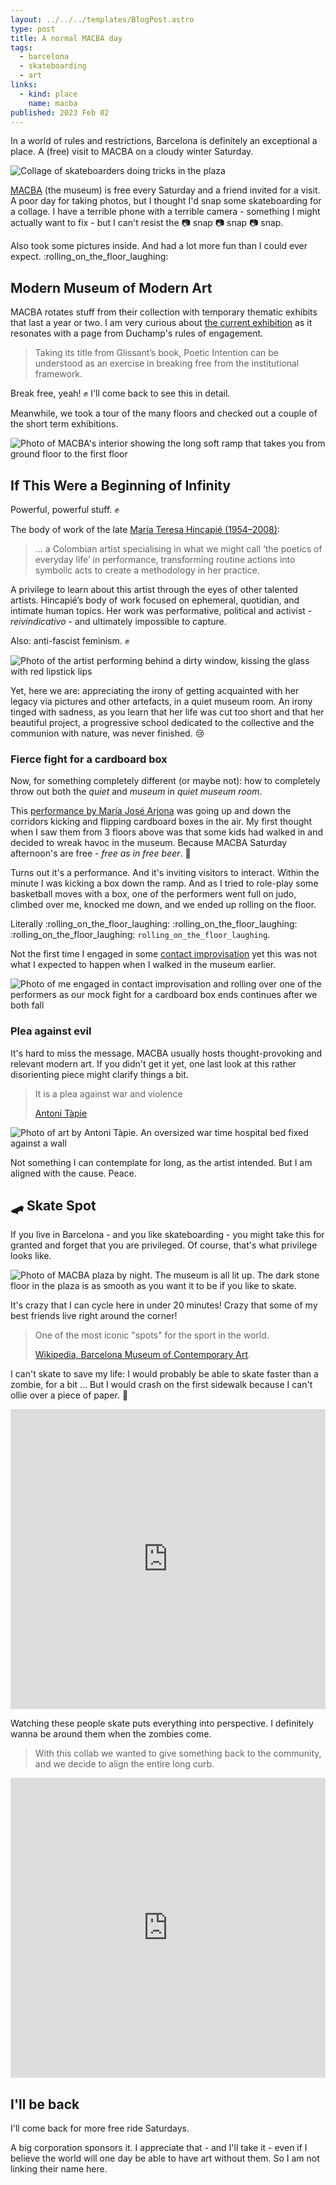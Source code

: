 ```yaml
---
layout: ../../../templates/BlogPost.astro
type: post
title: A normal MACBA day
tags:
  - barcelona
  - skateboarding
  - art
links:
  - kind: place
    name: macba
published: 2023 Feb 02
---
```


<Abstract>

In a world of rules and restrictions, Barcelona is definitely an exceptional a place. A (free) visit to MACBA on a cloudy winter Saturday.

</Abstract>

<Hero>

![Collage of skateboarders doing tricks in the plaza](./media/macmacbacbaba.jpg 'MAC-MAC-BAC-BA-BA')

</Hero>

[MACBA](https://www.macba.cat/) (the museum) is free every Saturday and a friend invited for a visit. A poor day for taking photos, but I thought I'd snap some skateboarding for a collage. I have a terrible phone with a terrible camera - something I might actually want to fix - but I can't resist the :camera: snap :camera: snap :camera: snap.

Also took some pictures inside. And had a lot more fun than I could ever expect. :rolling_on_the_floor_laughing:

## Modern Museum of Modern Art

MACBA rotates stuff from their collection with temporary thematic exhibits that last a year or two. I am very curious about [the current exhibition](https://www.macba.cat/en/art-artists/collection-exhibition) as it resonates with a page from Duchamp's rules of engagement.

> Taking its title from Glissant’s book, Poetic Intention can be understood as an exercise in breaking free from the institutional framework.

Break free, yeah! :fist: I'll come back to see this in detail.

Meanwhile, we took a tour of the many floors and checked out a couple of the short term exhibitions.

![Photo of MACBA's interior showing the long soft ramp that takes you from ground floor to the first floor](./media/macba-ramps-and-floors.jpg)

## If This Were a Beginning of Infinity

Powerful, powerful stuff. :fist:

The body of work of the late [María Teresa Hincapié (1954–2008)](https://en.wikipedia.org/wiki/Mar%C3%ADa_Teresa_Hincapi%C3%A9):

> ... a Colombian artist specialising in what we might call ‘the poetics of everyday life’ in performance, transforming routine actions into symbolic acts to create a methodology in her practice.

A privilege to learn about this artist through the eyes of other talented artists. Hincapié’s body of work focused on ephemeral, quotidian, and intimate human topics. Her work was performative, political and activist - _reivindicativo_ - and ultimately impossible to capture.

Also: anti-fascist feminism. :fist:

![Photo of the artist performing behind a dirty window, kissing the glass with red lipstick lips](./media/maria-teresa-hincapie.webp 'Vitrina, 1989. María Teresa Hincapié. // Photo by José Alejandro Restrepo')

Yet, here we are: appreciating the irony of getting acquainted with her legacy via pictures and other artefacts, in a quiet museum room. An irony tinged with sadness, as you learn that her life was cut too short and that her beautiful project, a progressive school dedicated to the collective and the communion with nature, was never finished. :cry:

### Fierce fight for a cardboard box

Now, for something completely different (or maybe not): how to completely throw out both the _quiet_ and _museum_ in _quiet museum room_.

This [performance by María José Arjona](https://www.youtube.com/watch?v=8viL9bGRrmY) was going up and down the corridors kicking and flipping cardboard boxes in the air. My first thought when I saw them from 3 floors above was that some kids had walked in and decided to wreak havoc in the museum. Because MACBA Saturday afternoon's are free - _free as in free beer_. :beer:

Turns out it's a performance. And it's inviting visitors to interact. Within the minute I was kicking a box down the ramp. And as I tried to role-play some basketball moves with a box, one of the performers went full on judo, climbed over me, knocked me down, and we ended up rolling on the floor.

Literally :rolling_on_the_floor_laughing: :rolling_on_the_floor_laughing: :rolling_on_the_floor_laughing:
`rolling_on_the_floor_laughing`.

Not the first time I engaged in some [contact improvisation](https://en.wikipedia.org/wiki/Contact_improvisation) yet this was not what I expected to happen when I walked in the museum earlier.

![Photo of me engaged in contact improvisation and rolling over one of the performers as our mock fight for a cardboard box ends continues after we both fall](./media/fierce-fight-for-a-cardboard-box.png 'My friend thought this was worth a picture. Thank you, mate!')

### Plea against evil

It's hard to miss the message. MACBA usually hosts thought-provoking and relevant modern art. If you didn't get it yet, one last look at this rather disorienting piece might clarify things a bit.

> It is a plea against war and violence
>
> [Antoni Tàpie](https://www.macba.cat/en/diary/tapies-rinzen)

![Photo of art by Antoni Tàpie. An oversized war time hospital bed fixed against a wall](./media/tapies-plea-against-evil.jpg 'Fuck war')

Not something I can contemplate for long, as the artist intended. But I am aligned with the cause. Peace.

## :skateboard: Skate Spot

If you live in Barcelona - and you like skateboarding - you might take this for granted and forget that you are privileged. Of course, that's what privilege looks like.

![Photo of MACBA plaza by night. The museum is all lit up. The dark stone floor in the plaza is as smooth as you want it to be if you like to skate.](./media/macba-smooth.jpg 'Privilege is smooth')

It's crazy that I can cycle here in under 20 minutes! Crazy that some of my best friends live right around the corner!

> One of the most iconic "spots" for the sport in the world.
>
> [Wikipedia, Barcelona Museum of Contemporary Art](https://en.wikipedia.org/wiki/Barcelona_Museum_of_Contemporary_Art.).

I can't skate to save my life: I would probably be able to skate faster than a zombie, for a bit ... But I would crash on the first sidewalk because I can't ollie over a piece of paper. :woozy_face:

<iframe
  width="100%"
  height="480"
  src="https://www.youtube.com/embed/0a7L0PmOQPY"
  frameBorder="0"
  allow="encrypted-media; picture-in-picture; web-share"
  allowfullscreen
></iframe>

Watching these people skate puts everything into perspective. I definitely wanna be around them when the zombies come.

> With this collab we wanted to give something back to the community, and we decide to align the entire long curb.

<iframe
  width="100%"
  height="480"
  src="https://www.youtube.com/embed/xG3yd7O-FLY"
  frameBorder="0"
  allow="encrypted-media; picture-in-picture; web-share"
  allowfullscreen
></iframe>

## I'll be back

I'll come back for more free ride Saturdays.

A big corporation sponsors it. I appreciate that - and I'll take it - even if I believe the world will one day be able to have art without them. So I am not linking their name here.
